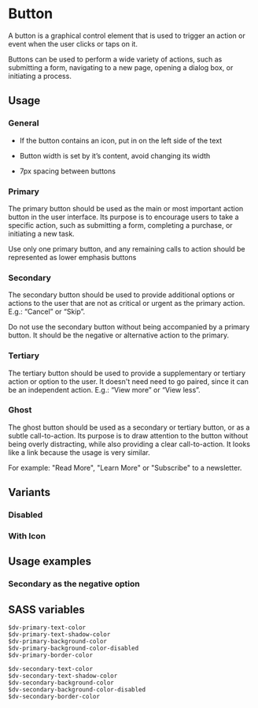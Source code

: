 

<Meta of={ButtonStories} />

# Button

A button is a graphical control element that is used to trigger an action or event when the user clicks or taps on it.

Buttons can be used to perform a wide variety of actions, such as submitting a form, navigating to a new page, opening
a dialog box, or initiating a process.

<Canvas of={ButtonStories.Default} />

## Usage

### General

- If the button contains an icon, put in on the left side of the text

- Button width is set by it’s content, avoid changing its width

- 7px spacing between buttons

### Primary

The primary button should be used as the main or most important action button in the user interface. Its purpose is to
encourage users to take a specific action, such as submitting a form, completing a purchase, or initiating a new task.

Use only one primary button, and any remaining calls to action should be represented as lower emphasis buttons

### Secondary

The secondary button should be used to provide additional options or actions to the user that are not as critical or
urgent as the primary action. E.g.: “Cancel” or “Skip”.

Do not use the secondary button without being accompanied by a primary button. It should be the negative or alternative
action to the primary.

### Tertiary

The tertiary button should be used to provide a supplementary or tertiary action or option to the user. It doesn't need
need to go paired, since it can be an independent action. E.g.: “View more” or “View less”.

### Ghost

The ghost button should be used as a secondary or tertiary button, or as a subtle call-to-action. Its purpose is to
draw attention to the button without being overly distracting, while also providing a clear call-to-action. It looks
like a link because the usage is very similar.

For example: "Read More", "Learn More" or "Subscribe" to a newsletter.

## Variants

<Canvas of={ButtonStories.Variants} />

### Disabled

<Canvas of={ButtonStories.Disabled} />

### With Icon

<Canvas of={ButtonStories.WithIcon} />

## Usage examples

### Secondary as the negative option

<Canvas of={ButtonStories.SecondaryAsTheNegativeOption} />

## SASS variables

```
$dv-primary-text-color
$dv-primary-text-shadow-color
$dv-primary-background-color
$dv-primary-background-color-disabled
$dv-primary-border-color

$dv-secondary-text-color
$dv-secondary-text-shadow-color
$dv-secondary-background-color
$dv-secondary-background-color-disabled
$dv-secondary-border-color
```